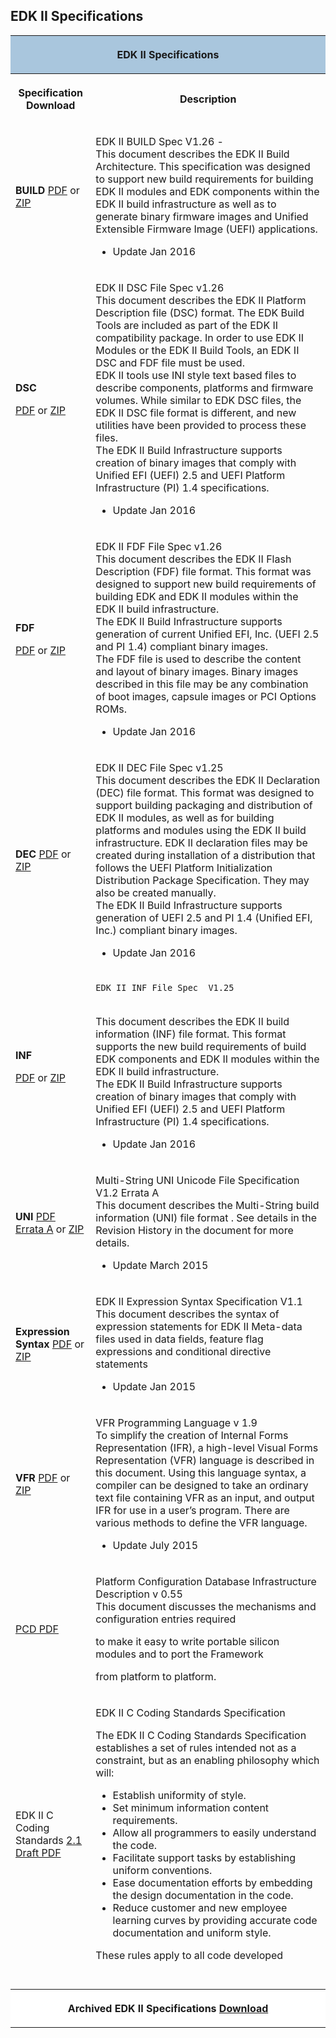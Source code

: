 == '''EDK II Specifications'''==


<div class="t_projects">

<table>
<tr>
    <th colspan="4" style="background-color:#a9c6dd">EDK II Specifications</th>
</tr>
    <tr>
        <th>Specification Download </th>
        <th>Description</th>
    </tr>
<tr></tr>


<tr>
<td>
'''BUILD'''
[https://sourceforge.net/projects/edk2/files/Specifications/Build_Spec_1_26.pdf/download  PDF] or
[https://sourceforge.net/projects/edk2/files/Specifications/Build_Spec_1_26.zip/download  ZIP]
</td>

    <td>
EDK II BUILD Spec  V1.26 - <br>
This document describes the EDK II Build Architecture. This specification was designed
to support new build requirements for building EDK II modules and EDK components
within the EDK II build infrastructure as well as to generate binary firmware images and
Unified Extensible Firmware Image (UEFI) applications.
* Update Jan 2016
</td>
</tr>


<tr>
<td>
'''DSC'''

[https://sourceforge.net/projects/edk2/files/Specifications/DSC_Spec_1_26.pdf/download PDF] or
[https://sourceforge.net/projects/edk2/files/Specifications/DSC_Spec_1_26.zip/download ZIP]

</td>
<td>
EDK II DSC File Spec v1.26 <br>
This document describes the EDK II Platform Description file (DSC) format. The EDK Build Tools are included as part of the EDK II compatibility package. In order to use EDK II Modules or the EDK II Build Tools, an EDK II DSC and FDF file must be used.<br>
EDK II tools use INI style text based files to describe components, platforms and firmware volumes. While similar to EDK DSC files, the EDK II DSC file format is different, and new utilities have been provided to process these files.<br>
The EDK II Build Infrastructure supports creation of binary images that comply with Unified EFI (UEFI) 2.5 and UEFI Platform Infrastructure (PI) 1.4 specifications.
* Update Jan 2016
</td>
</tr>

<tr>
<td>
'''FDF'''

[https://sourceforge.net/projects/edk2/files/Specifications/FDF_Spec_1_26.pdf/download PDF] or
[https://sourceforge.net/projects/edk2/files/Specifications/FDF_Spec_1_26.zip/download ZIP]

</td>
<td>
EDK II FDF File Spec v1.26 <br>
This document describes the EDK II Flash Description (FDF) file format. This format was designed to support new build requirements of building EDK and EDK II modules within the EDK II build infrastructure.<br>
The EDK II Build Infrastructure supports generation of current Unified EFI, Inc. (UEFI 2.5 and PI 1.4) compliant binary images.<br>
The FDF file is used to describe the content and layout of binary images. Binary images described in this file may be any combination of boot images, capsule images or PCI Options ROMs.

* Update Jan 2016
</td>
</tr>
<tr>
<td>
'''DEC''' 
[https://sourceforge.net/projects/edk2/files/Specifications/DEC_Spec_1_25.pdf/download PDF] or
[https://sourceforge.net/projects/edk2/files/Specifications/DEC_Spec_1_25.zip/download ZIP]

</td>
<td>
EDK II DEC File Spec v1.25 <br>
This document describes the EDK II Declaration (DEC) file format. This format was designed to support building packaging and distribution of EDK II modules, as well as for building platforms and modules using the EDK II build infrastructure. EDK II declaration files may be created during installation of a distribution that follows the UEFI Platform Initialization Distribution Package Specification. They may also be created manually.<br>
The EDK II Build Infrastructure supports generation of UEFI 2.5 and PI 1.4 (Unified EFI, Inc.) compliant binary images. 

* Update Jan 2016
</td>
</tr>
<tr>
<td>
'''INF'''

[https://sourceforge.net/projects/edk2/files/Specifications/INF_Spec_1_25.pdf/download PDF] or
[https://sourceforge.net/projects/edk2/files/Specifications/INF_Spec_1_25.zip/download ZIP]


</td>
<td>
 EDK II INF File Spec  V1.25 
<br>
This document describes the EDK II build information (INF) file format. This format supports the new build requirements of build EDK components and EDK II modules within the EDK II build infrastructure.<br>
The EDK II Build Infrastructure supports creation of binary images that comply with Unified EFI (UEFI) 2.5 and UEFI Platform Infrastructure (PI) 1.4 specifications.

* Update Jan 2016
</td>
</tr>

<tr>
<td>
'''UNI'''  
[http://sourceforge.net/projects/edk2/files/Specifications/UNI_File_Spec_v1_2_Errata_A.pdf/download PDF Errata A]
or
[http://sourceforge.net/projects/edk2/files/Specifications/UNI_File_Spec_v1_2_Errata_A.zip/download ZIP]

</td>
<td>
Multi-String UNI Unicode File Specification V1.2 Errata A <br>
This document describes the Multi-String build information (UNI) file format . See details in the Revision History in the document for more details.
* Update March 2015 
</td>
</tr>

<tr>
<td>
''' Expression Syntax'''  
[http://sourceforge.net/projects/edk2/files/Specifications/ExpressionSyntax_1.1.pdf/download PDF] 
or
[http://sourceforge.net/projects/edk2/files/Specifications/ExpressionSyntax_1.1.zip/download ZIP]

</td>
<td>
EDK II Expression Syntax Specification V1.1 <br>
This document describes the syntax of expression statements for EDK II Meta-data files used in data fields, feature flag expressions and conditional directive statements

* Update Jan 2015 
</td>
</tr>
<tr>
<td>
'''VFR'''
[http://sourceforge.net/projects/edk2/files/Specifications/VFR/VFR_1_9.pdf/download PDF] or
[http://sourceforge.net/projects/edk2/files/Specifications/VFR/VFR_1_9.zip/download ZIP]

</td>
<td>
VFR Programming Language v 1.9  <br>
To simplify the creation of Internal Forms Representation (IFR), 
a high-level Visual Forms Representation (VFR) language is
described in this document.
Using this language syntax, a compiler can be designed to take an ordinary text file containing VFR as an input, and output IFR for use in a user’s program. There are various methods to define the VFR language. 

* Update July 2015

</td>
</tr>




<tr>
<td>
[https://sourceforge.net/projects/edk2/files/Specifications/PCD_Infrastructure.pdf/download PCD  PDF]
</td>
<td>
Platform Configuration Database Infrastructure Description v 0.55 <br>
This document discusses the mechanisms and configuration entries required

to make it easy to write portable silicon modules and to port the Framework

from platform to platform. 
</td>


</tr>
<tr>
   <td>
EDK II C Coding Standards 
[https://sourceforge.net/projects/edk2/files/Specifications/CCS_2_1_Draft.pdf/download 2.1 Draft PDF]
   </td>
   <td>
EDK II C Coding Standards Specification<br>



The EDK II C Coding Standards Specification establishes a set of rules intended not as a
constraint, but as an enabling philosophy which will:
* Establish uniformity of style.
* Set minimum information content requirements.
* Allow all programmers to easily understand the code.
* Facilitate support tasks by establishing uniform conventions.
* Ease documentation efforts by embedding the design documentation in the code.
* Reduce customer and new employee learning curves by providing accurate code documentation and uniform style.

These rules apply to all code developed
   </td>
</tr> 
<tr>
   <td>
   </td>
   <td>
   </td>
</tr> 
<tr>
   <td>
   </td>
   <td>
   </td>
</tr> 
<tr>
   <td>
   </td>
   <td>
   </td>
</tr> 
<tr>
   <td>
   </td>
   <td>
   </td>
</tr> 
<tr>

<th colspan="4" style="background-color:#ffffff">Archived EDK II Specifications  [[EDK-II-Specifications-Archived | Download]]
</th>
</tr>

</table>


